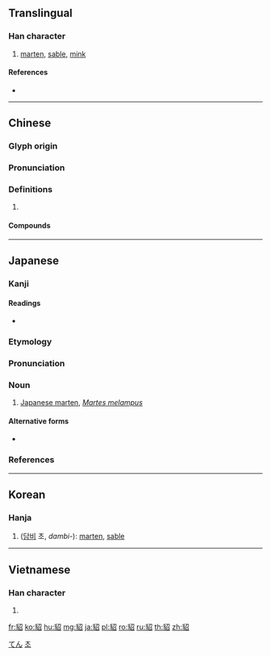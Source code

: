 {{character info/new}}
==Translingual==

===Han character===
{{Han char|rn=153|rad=豸|as=05|sn=12|four=27262|canj=BHSHR|ids=⿰豸召}}

# [[marten]], [[sable]], [[mink]]

====References====
* {{Han ref|kx=1200.270|dkj=36528|dj=1662.270|hdz=63910.080|uh=8C82|ud=35970|bh=B649|bd=46665}}

----

==Chinese==
{{zh-forms}}

===Glyph origin===
{{Han etym}}

===Pronunciation===
{{zh-pron
|m=diāo
|c=diu1
|mn=tiau
|mc=y
|oc=y
|cat=
}}

===Definitions===
{{zh-hanzi}}

# {{rfdef|zh}}

====Compounds====
{{zh-der|帶膆貂掛|狗尾續貂|狗續貂尾|珥貂|紫貂|續貂|貂寺|貂珥|貂璫|貂皮大衣|貂羽|貂蟬|貂蟬冠|貂裘|貂裘換酒|貂覆額|貂錦|金貂|金貂換酒|黑貂}}

----

==Japanese==
{{wikispecies|Martes melampus}}

===Kanji===
{{ja-kanji|grade=|rs=豸05}}

====Readings====
* {{ja-readings|goon=[[ちょう]] (chō)|kanon=[[ちょう]] (chō)|kun=[[てん]] (ten), [[いたち]] (itachi)}}

===Etymology===
{{ja-kanjitab|てん|yomi=k}}
{{rfe|lang=ja}}

===Pronunciation===
{{ja-pron|テン|acc=a|acc_ref=NHK|y=k}}

===Noun===
{{ja-noun|てん|テン}}

# [[Japanese marten]], ''[[Martes melampus]]''

====Alternative forms====
* {{l|ja|黄鼬}}

===References===
<references/>

[[Category:ja:Mustelids|てん]]

----

==Korean==

===Hanja===
{{ko-hanja|hangeul=초|eumhun=|rv=cho|mr=ch'o|y=cho}}

# ([[담비]] 초, ''dambi-''): [[marten]], [[sable]]

[[Category:Hanja readings|초]]

----

==Vietnamese==

===Han character===
{{vi-hantu|[[điêu]]|rs=豸05}}

# {{defn|lang=vi|sort=豸05}}

[[fr:貂]]
[[ko:貂]]
[[hu:貂]]
[[mg:貂]]
[[ja:貂]]
[[pl:貂]]
[[ro:貂]]
[[ru:貂]]
[[th:貂]]
[[zh:貂]]